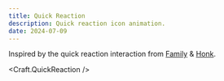 ```yaml
---
title: Quick Reaction
description: Quick reaction icon animation.
date: 2024-07-09
---
```


Inspired by the quick reaction interaction from [Family](https://family.co/) & [Honk](https://honk.me/).

<Craft.QuickReaction />
